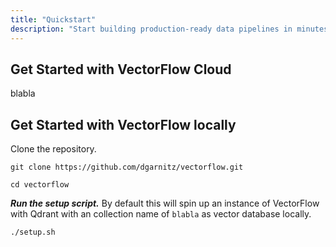 ```yaml
---
title: "Quickstart"
description: "Start building production-ready data pipelines in minutes."
---
```


## Get Started with VectorFlow Cloud

blabla

## Get Started with VectorFlow locally

Clone the repository.

```
git clone https://github.com/dgarnitz/vectorflow.git
```

```
cd vectorflow
```

**_Run the setup script._** By default this will spin up an instance of VectorFlow with Qdrant with an collection name of `blabla` as vector database locally.

```
./setup.sh
```
